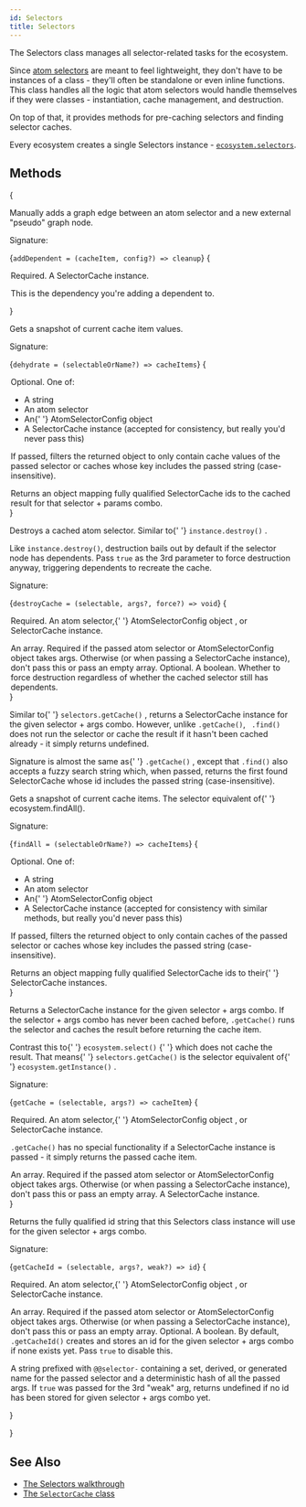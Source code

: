 ```yaml
---
id: Selectors
title: Selectors
---
```



The Selectors class manages all selector-related tasks for the ecosystem.

Since [atom selectors](../types/AtomSelector) are meant to feel lightweight, they don't have to be instances of a class - they'll often be standalone or even inline functions. This class handles all the logic that atom selectors would handle themselves if they were classes - instantiation, cache management, and destruction.

On top of that, it provides methods for pre-caching selectors and finding selector caches.

Every ecosystem creates a single Selectors instance - [`ecosystem.selectors`](Ecosystem#selectors).

## Methods

{<Legend>
  <Item name="addDependent">
    <p>
      Manually adds a graph edge between an atom selector and a new external
      "pseudo" graph node.
    </p>
    <p>Signature:</p>
    <Ts>{`addDependent = (cacheItem, config?) => cleanup`}</Ts>
    {<Legend>
      <Item name="cacheItem">
        <p>
          Required. A <Link to="SelectorCache">SelectorCache</Link> instance.
        </p>
        <p>This is the dependency you're adding a dependent to.</p>
      </Item>
      <AddDependentConfigParam />
    </Legend>}
  </Item>
  <Item name="dehydrate">
    <p>Gets a snapshot of current cache item values.</p>
    <p>Signature:</p>
    <Ts>{`dehydrate = (selectableOrName?) => cacheItems`}</Ts>
    {<Legend>
      <Item name="selectableOrName">
        <p>Optional. One of:</p>
        <ul>
          <li>A string</li>
          <li>
            An <Link to="../types/AtomSelector">atom selector</Link>
          </li>
          <li>
            An{' '}
            <Link to="../types/AtomSelectorConfig">
              AtomSelectorConfig object
            </Link>
          </li>
          <li>
            A <Link to="SelectorCache">SelectorCache instance</Link> (accepted
            for consistency, but really you'd never pass this)
          </li>
        </ul>
        <p>
          If passed, filters the returned object to only contain cache values of
          the passed selector or caches whose key includes the passed string
          (case-insensitive).
        </p>
      </Item>
      <Item name="Returns">
        Returns an object mapping fully qualified SelectorCache ids to the
        cached result for that selector + params combo.
      </Item>
    </Legend>}
  </Item>
  <Item name="destroyCache">
    <p>
      Destroys a cached atom selector. Similar to{' '}
      <Link to="AtomInstance#destroy">
        <code>instance.destroy()</code>
      </Link>
      .
    </p>
    <p>
      Like <code>instance.destroy()</code>, destruction bails out by default if
      the selector node has dependents. Pass <code>true</code> as the 3rd
      parameter to force destruction anyway, triggering dependents to recreate
      the cache.
    </p>
    <p>Signature:</p>
    <Ts>{`destroyCache = (selectable, args?, force?) => void`}</Ts>
    {<Legend>
      <Item name="selectable">
        <p>
          Required. An <Link to="../types/AtomSelector">atom selector</Link>,{' '}
          <Link to="../types/AtomSelectorConfig">
            AtomSelectorConfig object
          </Link>
          , or <Link to="SelectorCache">SelectorCache instance</Link>.
        </p>
      </Item>
      <Item name="args">
        An array. Required if the passed atom selector or AtomSelectorConfig
        object takes args. Otherwise (or when passing a SelectorCache instance),
        don't pass this or pass an empty array.
      </Item>
      <Item name="force">
        Optional. A boolean. Whether to force destruction regardless of whether
        the cached selector still has dependents.
      </Item>
    </Legend>}
  </Item>
  <Item name="find">
    <p>
      Similar to{' '}
      <Link to="#getcache">
        <code>selectors.getCache()</code>
      </Link>
      , returns a <Link to="SelectorCache">SelectorCache</Link> instance for the
      given selector + args combo. However, unlike <code>.getCache()</code>, <code>
        .find()
      </code> does not run the selector or cache the result if it hasn't been cached
      already - it simply returns undefined.
    </p>
    <p>
      Signature is almost the same as{' '}
      <Link to="#getcache">
        <code>.getCache()</code>
      </Link>
      , except that <code>.find()</code> also accepts a fuzzy search string which,
      when passed, returns the first found SelectorCache whose id includes the passed
      string (case-insensitive).
    </p>
  </Item>
  <Item name="findAll">
    <p>
      Gets a snapshot of current cache items. The selector equivalent of{' '}
      <Link to="Ecosystem#findall">ecosystem.findAll()</Link>.
    </p>
    <p>Signature:</p>
    <Ts>{`findAll = (selectableOrName?) => cacheItems`}</Ts>
    {<Legend>
      <Item name="selectableOrName">
        <p>Optional. One of:</p>
        <ul>
          <li>A string</li>
          <li>
            An <Link to="../types/AtomSelector">atom selector</Link>
          </li>
          <li>
            An{' '}
            <Link to="../types/AtomSelectorConfig">
              AtomSelectorConfig object
            </Link>
          </li>
          <li>
            A <Link to="SelectorCache">SelectorCache instance</Link> (accepted
            for consistency with similar methods, but really you'd never pass
            this)
          </li>
        </ul>
        <p>
          If passed, filters the returned object to only contain caches of the
          passed selector or caches whose key includes the passed string
          (case-insensitive).
        </p>
      </Item>
      <Item name="Returns">
        Returns an object mapping fully qualified SelectorCache ids to their{' '}
        <Link to="SelectorCache">SelectorCache</Link> instances.
      </Item>
    </Legend>}
  </Item>
  <Item name="getCache">
    <p>
      Returns a <Link to="SelectorCache">SelectorCache</Link> instance for the
      given selector + args combo. If the selector + args combo has never been
      cached before, <code>.getCache()</code> runs the selector and caches the
      result before returning the cache item.
    </p>
    <p>
      Contrast this to{' '}
      <Link to="Ecosystem#select">
        <code>ecosystem.select()</code>
      </Link>{' '}
      which does not cache the result. That means{' '}
      <code>selectors.getCache()</code> is the selector equivalent of{' '}
      <Link to="Ecosystem#getinstance">
        <code>ecosystem.getInstance()</code>
      </Link>
      .
    </p>
    <p>Signature:</p>
    <Ts>{`getCache = (selectable, args?) => cacheItem`}</Ts>
    {<Legend>
      <Item name="selectable">
        <p>
          Required. An <Link to="../types/AtomSelector">atom selector</Link>,{' '}
          <Link to="../types/AtomSelectorConfig">
            AtomSelectorConfig object
          </Link>
          , or <Link to="SelectorCache">SelectorCache instance</Link>.
        </p>
        <p>
          <code>.getCache()</code> has no special functionality if a
          SelectorCache instance is passed - it simply returns the passed cache
          item.
        </p>
      </Item>
      <Item name="args">
        An array. Required if the passed atom selector or AtomSelectorConfig
        object takes args. Otherwise (or when passing a SelectorCache instance),
        don't pass this or pass an empty array.
      </Item>
      <Item name="Returns">
        A <Link to="SelectorCache">SelectorCache</Link> instance.
      </Item>
    </Legend>}
  </Item>
  <Item name="getCacheId">
    <p>
      Returns the fully qualified id string that this Selectors class instance
      will use for the given selector + args combo.
    </p>
    <p>Signature:</p>
    <Ts>{`getCacheId = (selectable, args?, weak?) => id`}</Ts>
    {<Legend>
      <Item name="selectable">
        <p>
          Required. An <Link to="../types/AtomSelector">atom selector</Link>,{' '}
          <Link to="../types/AtomSelectorConfig">
            AtomSelectorConfig object
          </Link>
          , or <Link to="SelectorCache">SelectorCache instance</Link>.
        </p>
      </Item>
      <Item name="args">
        An array. Required if the passed atom selector or AtomSelectorConfig
        object takes args. Otherwise (or when passing a SelectorCache instance),
        don't pass this or pass an empty array.
      </Item>
      <Item name="weak">
        Optional. A boolean. By default, <code>.getCacheId()</code> creates and
        stores an id for the given selector + args combo if none exists yet.
        Pass <code>true</code> to disable this.
      </Item>
      <Item name="Returns">
        <p>
          A string prefixed with <code>@@selector-</code> containing a set,
          derived, or generated name for the passed selector and a deterministic
          hash of all the passed args. If <code>true</code> was passed for the
          3rd "weak" arg, returns undefined if no id has been stored for given
          selector + args combo yet.
        </p>
      </Item>
    </Legend>}
  </Item>
</Legend>}

## See Also

- [The Selectors walkthrough](../../walkthrough/selectors)
- [The `SelectorCache` class](SelectorCache)
